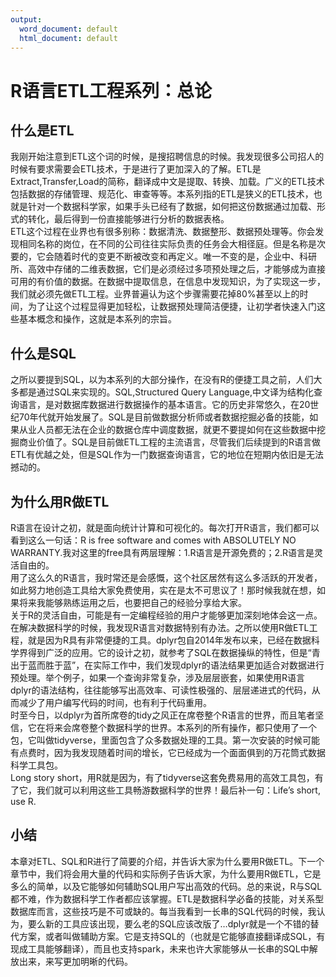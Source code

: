 ---
output:
  word_document: default
  html_document: default
---

# R语言ETL工程系列：总论

## 什么是ETL
我刚开始注意到ETL这个词的时候，是搜招聘信息的时候。我发现很多公司招人的时候有要求需要会ETL技术，于是进行了更加深入的了解。ETL是Extract,Transfer,Load的简称，翻译成中文是提取、转换、加载。广义的ETL技术包括数据的存储管理、规范化、审查等等。本系列指的ETL是狭义的ETL技术，也就是针对一个数据科学家，如果手头已经有了数据，如何把这份数据通过加载、形式的转化，最后得到一份直接能够进行分析的数据表格。  
ETL这个过程在业界也有很多别称：数据清洗、数据整形、数据预处理等。你会发现相同名称的岗位，在不同的公司往往实际负责的任务会大相径庭。但是名称是次要的，它会随着时代的变更不断被改变和再定义。唯一不变的是，企业中、科研所、高效中存储的二维表数据，它们是必须经过多项预处理之后，才能够成为直接可用的有价值的数据。在数据中提取信息，在信息中发现知识，为了实现这一步，我们就必须先做ETL工程。业界普遍认为这个步骤需要花掉80%甚至以上的时间，为了让这个过程显得更加轻松，让数据预处理简洁便捷，让初学者快速入门这些基本概念和操作，这就是本系列的宗旨。  


## 什么是SQL
之所以要提到SQL，以为本系列的大部分操作，在没有R的便捷工具之前，人们大多都是通过SQL来实现的。SQL,Structured Query Language,中文译为结构化查询语言，是对数据库数据进行数据操作的基本语言。它的历史非常悠久，在20世纪70年代就开始发展了。SQL是目前做数据分析师或者数据挖掘必备的技能，如果从业人员都无法在企业的数据仓库中调度数据，就更不要提如何在这些数据中挖掘商业价值了。SQL是目前做ETL工程的主流语言，尽管我们后续提到的R语言做ETL有优越之处，但是SQL作为一门数据查询语言，它的地位在短期内依旧是无法撼动的。

## 为什么用R做ETL
R语言在设计之初，就是面向统计计算和可视化的。每次打开R语言，我们都可以看到这么一句话：R is free software and comes with ABSOLUTELY NO WARRANTY.我对这里的free具有两层理解：1.R语言是开源免费的；2.R语言是灵活自由的。  
用了这么久的R语言，我时常还是会感慨，这个社区居然有这么多活跃的开发者，如此努力地创造工具给大家免费使用，实在是太不可思议了！那时候我就在想，如果将来我能够熟练运用之后，也要把自己的经验分享给大家。  
关于R的灵活自由，可能是有一定编程经验的用户才能够更加深刻地体会这一点。在解决数据科学的时候，我发现R语言对数据特别有办法。之所以使用R做ETL工程，就是因为R具有非常便捷的工具。dplyr包自2014年发布以来，已经在数据科学界得到广泛的应用。它的设计之初，就参考了SQL在数据操纵的特性，但是“青出于蓝而胜于蓝”，在实际工作中，我们发现dplyr的语法结果更加适合对数据进行预处理。举个例子，如果一个查询非常复杂，涉及层层嵌套，如果使用R语言dplyr的语法结构，往往能够写出高效率、可读性极强的、层层递进式的代码，从而减少了用户编写代码的时间，也有利于代码重用。  
时至今日，以dplyr为首所席卷的tidy之风正在席卷整个R语言的世界，而且笔者坚信，它在将来会席卷整个数据科学的世界。本系列的所有操作，都只使用了一个包，它叫做tidyverse，里面包含了众多数据处理的工具。第一次安装的时候可能有点费时，因为我发现随着时间的增长，它已经成为一个面面俱到的万花筒式数据科学工具包。  
Long story short，用R就是因为，有了tidyverse这套免费易用的高效工具包，有了它，我们就可以利用这些工具畅游数据科学的世界！最后补一句：Life's short, use R.

## 小结
本章对ETL、SQL和R进行了简要的介绍，并告诉大家为什么要用R做ETL。下一个章节中，我们将会用大量的代码和实际例子告诉大家，为什么要用R做ETL，它是多么的简单，以及它能够如何辅助SQL用户写出高效的代码。总的来说，R与SQL都不难，作为数据科学工作者都应该掌握。ETL是数据科学必备的技能，对关系型数据库而言，这些技巧是不可或缺的。每当我看到一长串的SQL代码的时候，我认为，要么新的工具应该出现，要么老的SQL应该改版了...dplyr就是一个不错的替代方案，或者叫做辅助方案。它是支持SQL的（也就是它能够直接翻译成SQL，有现成工具能够翻译），而且也支持spark，未来也许大家能够从一长串的SQL中解放出来，来写更加明晰的代码。








